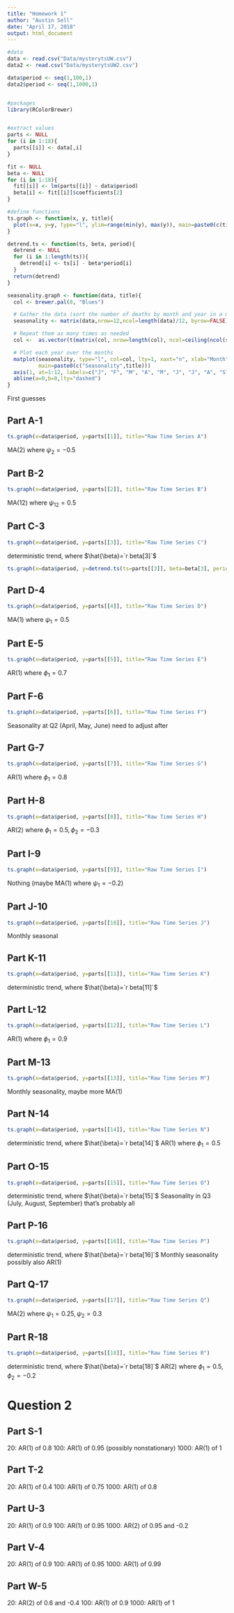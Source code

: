 ```yaml
---
title: "Homework 1"
author: "Austin Sell"
date: "April 17, 2018"
output: html_document
---
```


```r
#data
data <- read.csv("Data/mysterytsUW.csv")
data2 <- read.csv("Data/mysterytsUW2.csv")

data$period <- seq(1,100,1)
data2$period <- seq(1,1000,1)


#packages
library(RColorBrewer)


#extract values
parts <- NULL
for (i in 1:18){
  parts[[i]] <- data[,i]
}

fit <- NULL
beta <- NULL
for (i in 1:18){
  fit[[i]] <- lm(parts[[i]] ~ data$period)
  beta[i] <- fit[[i]]$coefficients[2]
}

#define functions
ts.graph <- function(x, y, title){
  plot(x=x, y=y, type="l", ylim=range(min(y), max(y)), main=paste0(c(title)))
}

detrend.ts <- function(ts, beta, period){
  detrend <- NULL
  for (i in 1:length(ts)){
    detrend[i] <- ts[i] - beta*period[i]
  }
  return(detrend)
}

seasonality.graph <- function(data, title){
  col <- brewer.pal(8, "Blues")

  # Gather the data (sort the number of deaths by month and year in a matrix)
  seasonality <- matrix(data,nrow=12,ncol=length(data)/12, byrow=FALSE)

  # Repeat them as many times as needed
  col <-  as.vector(t(matrix(col, nrow=length(col), ncol=ceiling(ncol(seasonality)/length(col)))))

  # Plot each year over the months
  matplot(seasonality, type="l", col=col, lty=1, xaxt="n", xlab="Month",
          main=paste0(c("Seasonality",title)))
  axis(1, at=1:12, labels=c("J", "F", "M", "A", "M", "J", "J", "A", "S", "O", "N", "D"))
  abline(a=0,b=0,lty="dashed")
}

```

First guesses

## Part A-1

```r
ts.graph(x=data$period, y=parts[[1]], title="Raw Time Series A")
```

MA(2) where $\psi_2=-0.5$

## Part B-2

```r
ts.graph(x=data$period, y=parts[[2]], title="Raw Time Series B")
```

MA(12) where $\psi_{12}=0.5$

## Part C-3

```r
ts.graph(x=data$period, y=parts[[3]], title="Raw Time Series C")
```

deterministic trend, where $\hat{\beta}=`r beta[3]`$

```r
ts.graph(x=data$period, y=detrend.ts(ts=parts[[3]], beta=beta[3], period=data$period), title="Detrended Time Series C")

```

## Part D-4

```r
ts.graph(x=data$period, y=parts[[4]], title="Raw Time Series D")
```

MA(1) where $\psi_1=0.5$

## Part E-5

```r
ts.graph(x=data$period, y=parts[[5]], title="Raw Time Series E")
```

AR(1) where $\phi_1=0.7$

## Part F-6

```r
ts.graph(x=data$period, y=parts[[6]], title="Raw Time Series F")
```

Seasonality at Q2 (April, May, June)
need to adjust after

## Part G-7

```r
ts.graph(x=data$period, y=parts[[7]], title="Raw Time Series G")
```

AR(1) where $\phi_1=0.8$

## Part H-8

```r
ts.graph(x=data$period, y=parts[[8]], title="Raw Time Series H")
```

AR(2) where $\phi_1=0.5, \phi_2=-0.3$

## Part I-9

```r
ts.graph(x=data$period, y=parts[[9]], title="Raw Time Series I")
```

Nothing (maybe MA(1) where $\psi_1=-0.2$)

## Part J-10

```r
ts.graph(x=data$period, y=parts[[10]], title="Raw Time Series J")
```

Monthly seasonal

## Part K-11

```r
ts.graph(x=data$period, y=parts[[11]], title="Raw Time Series K")
```

deterministic trend, where $\hat{\beta}=`r beta[11]`$

## Part L-12

```r
ts.graph(x=data$period, y=parts[[12]], title="Raw Time Series L")
```

AR(1) where $\phi_1=0.9$

## Part M-13

```r
ts.graph(x=data$period, y=parts[[13]], title="Raw Time Series M")
```

Monthly seasonality, maybe more
MA(1)

## Part N-14

```r
ts.graph(x=data$period, y=parts[[14]], title="Raw Time Series N")
```

deterministic trend, where $\hat{\beta}=`r beta[14]`$
AR(1) where $\phi_1=0.5$

## Part O-15

```r
ts.graph(x=data$period, y=parts[[15]], title="Raw Time Series O")
```

deterministic trend, where $\hat{\beta}=`r beta[15]`$
Seasonality in Q3 (July, August, September)
that's probably all

## Part P-16

```r
ts.graph(x=data$period, y=parts[[16]], title="Raw Time Series P")
```

deterministic trend, where $\hat{\beta}=`r beta[16]`$
Monthly seasonality
possibly also AR(1)

## Part Q-17

```r
ts.graph(x=data$period, y=parts[[17]], title="Raw Time Series Q")
```

MA(2) where $\psi_1=0.25, \psi_2=0.3$

## Part R-18

```r
ts.graph(x=data$period, y=parts[[18]], title="Raw Time Series R")
```

deterministic trend, where $\hat{\beta}=`r beta[18]`$
AR(2) where $\phi_1=0.5, \phi_2=-0.2$

# Question 2

## Part S-1

20:   AR(1) of 0.8
100:  AR(1) of 0.95 (possibly nonstationary)
1000: AR(1) of 1

## Part T-2

20:   AR(1) of 0.4
100:  AR(1) of 0.75
1000: AR(1) of 0.8

## Part U-3

20:   AR(1) of 0.9
100:  AR(1) of 0.95
1000: AR(2) of 0.95 and -0.2

## Part V-4

20:   AR(1) of 0.9
100:  AR(1) of 0.95
1000: AR(1) of 0.99

## Part W-5

20:   AR(2) of 0.6 and -0.4
100:  AR(1) of 0.9
1000: AR(1) of 1


